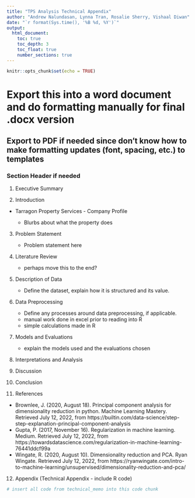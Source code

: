 ```yaml
---
title: "TPS Analysis Technical Appendix"
author: "Andrew Nalundasan, Lynna Tran, Rosalie Sherry, Vishaal Diwan"
date: "`r format(Sys.time(), '%B %d, %Y')`"
output: 
  html_document:
    toc: true
    toc_depth: 3
    toc_float: true
    number_sections: true
---
```


```r
knitr::opts_chunk$set(echo = TRUE)
```

# Export this into a word document and do formatting manually for final .docx version
## Export to PDF if needed since don't know how to make formatting updates (font, spacing, etc.) to templates

### Section Header if needed

1. Executive Summary

2. Introduction 

+ Tarragon Property Services - Company Profile

    - Blurbs about what the property does

3. Problem Statement

    - Problem statement here
    
4. Literature Review

    + perhaps move this to the end?
    
5. Description of Data

    + Define the dataset, explain how it is structured and its value.
    
6. Data Preprocessing

    + Define any processes around data preprocessing, if applicable.
    + manual work done in excel prior to reading into R
    + simple calculations made in R
    
7. Models and Evaluations

    + explain the models used and the evaluations chosen
    
8. Interpretations and Analysis

9. Discussion

10. Conclusion

11. References

+ Brownlee, J. (2020, August 18). Principal component analysis for dimensionality reduction in python. Machine Learning Mastery. Retrieved July 12, 2022, from https://builtin.com/data-science/step-step-explanation-principal-component-analysis
+ Gupta, P. (2017, November 16). Regularization in machine learning. Medium. Retrieved July 12, 2022, from https://towardsdatascience.com/regularization-in-machine-learning-76441ddcf99a
+ Wingate, R. (2020, August 10). Dimensionality reduction and PCA. Ryan Wingate. Retrieved July 12, 2022, from https://ryanwingate.com/intro-to-machine-learning/unsupervised/dimensionality-reduction-and-pca/


12. Appendix (Technical Appendix - include R code)

```r
# insert all code from technical_memo into this code chunk
```


